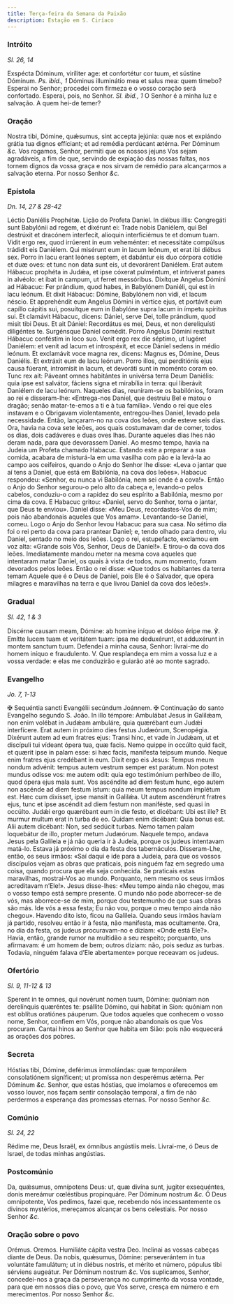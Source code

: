 ```yaml
---
title: Terça-feira da Semana da Paixão
description: Estação em S. Ciríaco
---
```


### Intróito

_Sl. 26, 14_

<div class="grid grid-cols-2 gap-5">
  <span class="text-justify">
    Exspécta Dóminum, viríliter age: et confortétur cor tuum, et sústine
    Dóminum. <em>Ps. ibid., 1</em> Dóminus illuminátio mea et salus mea: quem
    timebo?
  </span>
  <span class="text-justify">
    Esperai no Senhor; procedei com firmeza e o vosso coração será confortado.
    Esperai, pois, no Senhor. <em>Sl. ibid., 1</em> O Senhor é a minha luz e
    salvação. A quem hei-de temer?
  </span>
</div>

### Oração

<div class="grid grid-cols-2 gap-5">
  <span class="text-justify">
    Nostra tibi, Dómine, quǽsumus, sint accepta jejúnia: quæ nos et expiándo
    grátia tua dignos effíciant; et ad remédia perdúcant ætérna. Per Dóminum
    <em>&c.</em>
  </span>
  <span class="text-justify">
    Vos rogamos, Senhor, permiti que os nossos jejuns Vos sejam agradáveis, a
    fim de que, servindo de expiação das nossas faltas, nos tornem dignos da
    vossa graça e nos sirvam de remédio para alcançarmos a salvação eterna. Por
    nosso Senhor <em>&c.</em>
  </span>
</div>

### Epístola

_Dn. 14, 27 & 28-42_

<div class="grid grid-cols-2 gap-5">
  <span class="text-justify">Léctio Daniélis Prophétæ.</span>
  <span class="text-justify">Lição do Profeta Daniel.</span>
  <span class="text-justify">
    In diébus illis: Congregáti sunt Babylónii ad regem, et dixérunt ei: Trade
    nobis Daniélem, qui Bel destrúxit et dracónem interfecit, alioquin
    interficiémus te et domum tuam. Vidit ergo rex, quod irrúerent in eum
    veheménter: et necessitáte compúlsus trádidit eis Daniélem. Qui misérunt eum
    in lacum leónum, et erat ibi diébus sex. Porro in lacu erant leónes septem,
    et dabántur eis duo córpora cotídie et duæ oves: et tunc non data sunt eis,
    ut devorárent Daniélem. Erat autem Hábacuc prophéta in Judǽa, et ipse
    cóxerat pulméntum, et intríverat panes in alvéolo: et ibat in campum, ut
    ferret messóribus. Dixítque Angelus Dómini ad Hábacuc: Fer prándium, quod
    habes, in Babylónem Daniéli, qui est in lacu leónum. Et dixit Hábacuc:
    Dómine, Babylónem non vidi, et lacum néscio. Et apprehéndit eum Angelus
    Dómini in vértice ejus, et portávit eum capíllo cápitis sui, posuítque eum
    in Babylóne supra lacum in ímpetu spíritus sui. Et clamávit Hábacuc, dicens:
    Dániel, serve Dei, tolle prándium, quod misit tibi Deus. Et ait Dániel:
    Recordátus es mei, Deus, et non dereliquísti diligéntes te. Surgénsque
    Daniel comédit. Porro Angelus Dómini restítuit Hábacuc conféstim in loco
    suo. Venit ergo rex die séptimo, ut lugéret Daniélem: et venit ad lacum et
    introspéxit, et ecce Dániel sedens in médio leónum. Et exclamávit voce magna
    rex, dicens: Magnus es, Dómine, Deus Daniélis. Et extráxit eum de lacu
    leónum. Porro illos, qui perditiónis ejus causa fúerant, intromísit in
    lacum, et devoráti sunt in moménto coram eo. Tunc rex ait: Páveant omnes
    habitántes in univérsa terra Deum Daniélis: quia ipse est salvátor, fáciens
    signa et mirabília in terra: qui liberávit Daniélem de lacu leónum.
  </span>
  <span class="text-justify">
    Naqueles dias, reuniram-se os babilónios, foram ao rei e disseram-lhe:
    «Entrega-nos Daniel, que destruiu Bel e matou o dragão; senão matar-te-emos
    a ti e à tua família». Vendo o rei que eles instavam e o Obrigavam
    violentamente, entregou-lhes Daniel, levado pela necessidade. Então,
    lançaram-no na cova dos leões, onde esteve seis dias. Ora, havia na cova
    sete leões, aos quais costumavam dar de comer, todos os dias, dois cadáveres
    e duas oves lhas. Durante aqueles dias lhes não deram nada, para que
    devorassem Daniel. Ao mesmo tempo, havia na Judeia um Profeta chamado
    Habacuc. Estando este a preparar a sua comida, acabara de misturá-la em uma
    vasilha com pão e ia levá-la ao campo aos ceifeiros, quando o Anjo do Senhor
    lhe disse: «Leva o jantar que aí tens a Daniel, que está em Babilónia, na
    cova dos leões». Habacuc respondeu: «Senhor, eu nunca vi Babilónia, nem sei
    onde é a cova!». Então o Anjo do Senhor segurou-o pelo alto da cabeça e,
    levando-o pelos cabelos, conduziu-o com a rapidez do seu espírito a
    Babilónia, mesmo por cima da cova. E Habacuc gritou: «Daniel, servo do
    Senhor, toma o jantar, que Deus te enviou». Daniel disse: «Meu Deus,
    recordastes-Vos de mim; pois não abandonais aqueles que Vos amam».
    Levantando-se Daniel, comeu. Logo o Anjo do Senhor levou Habacuc para sua
    casa. No sétimo dia foi o rei perto da cova para prantear Daniel; e, tendo
    olhado para dentro, viu Daniel, sentado no meio dos leões. Logo o rei,
    estupefacto, exclamou em voz alta: «Grande sois Vós, Senhor, Deus de
    Daniel!». E tirou-o da cova dos leões. Imediatamente mandou meter na mesma
    cova aqueles que intentaram matar Daniel, os quais à vista de todos, num
    momento, foram devorados pelos leões. Então o rei disse: «Que todos os
    habitantes da terra temam Aquele que é o Deus de Daniel, pois Ele é o
    Salvador, que opera milagres e maravilhas na terra e que livrou Daniel da
    cova dos leões!».
  </span>
</div>

### Gradual

_Sl. 42, 1 & 3_

<div class="grid grid-cols-2 gap-5">
  <span class="text-justify">
    Discérne causam meam, Dómine: ab homine iníquo et dolóso éripe me. ℣. Emítte
    lucem tuam et veritátem tuam: ipsa me deduxérunt, et adduxérunt in montem
    sanctum tuum.
  </span>
  <span class="text-justify">
    Defendei a minha causa, Senhor: livrai-me do homem iníquo e fraudulento. V.
    Que resplandeça em mim a vossa luz e a vossa verdade: e elas me conduzirão e
    guiarão até ao monte sagrado.
  </span>
</div>

### Evangelho

_Jo. 7, 1-13_

<div class="grid grid-cols-2 gap-5">
  <span class="text-justify">
    <span class="text-red-500">✠</span> Sequéntia sancti Evangélii secúndum
    Joánnem.
  </span>
  <span class="text-justify">
    <span class="text-red-500">✠</span> Continuação do santo Evangelho segundo
    S. João.
  </span>
  <span class="text-justify">
    In illo témpore: Ambulábat Jesus in Galilǽam, non enim volébat in Judǽam
    ambuláre, quia quærébant eum Judǽi interfícere. Erat autem in próximo dies
    festus Judæórum, Scenopégia. Dixérunt autem ad eum fratres ejus: Transi
    hinc, et vade in Judǽam, ut et discípuli tui vídeant ópera tua, quæ facis.
    Nemo quippe in occúlto quid facit, et quærit ipse in palam esse: si hæc
    facis, manifesta teipsum mundo. Neque enim fratres ejus credébant in eum.
    Dixit ergo eis Jesus: Tempus meum nondum advénit: tempus autem vestrum
    semper est parátum. Non potest mundus odísse vos: me autem odit: quia ego
    testimónium perhíbeo de illo, quod ópera ejus mala sunt. Vos ascéndite ad
    diem festum hunc, ego autem non ascénde ad diem festum istum: quia meum
    tempus nondum implétum est. Hæc cum dixísset, ipse mansit in Galilǽa. Ut
    autem ascendérunt fratres ejus, tunc et ipse ascéndit ad diem festum non
    maniféste, sed quasi in occúlto. Judǽi ergo quærébant eum in die festo, et
    dicébant: Ubi est ille? Et murmur multum erat in turba de eo. Quidam enim
    dicébant: Quia bonus est. Alii autem dicébant: Non, sed sedúcit turbas. Nemo
    tamen palam loquebátur de illo, propter metum Judæórum.
  </span>
  <span class="text-justify">
    Naquele tempo, andava Jesus pela Galileia e já não queria ir à Judeia,
    porque os judeus intentavam matá-lo. Estava já próximo o dia da festa dos
    tabernáculos. Disseram-Lhe, então, os seus irmãos: «Saí daqui e ide para a
    Judeia, para que os vossos discípulos vejam as obras que praticais, pois
    ninguém faz em segredo uma coisa, quando procura que ela seja conhecida. Se
    praticais estas maravilhas, mostrai-Vos ao mundo. Porquanto, nem mesmo os
    seus irmãos acreditavam n’Ele!». Jesus disse-lhes: «Meu tempo ainda não
    chegou, mas o vosso tempo está sempre presente. O mundo não pode
    aborrecer-se de vós, mas aborrece-se de mim, porque dou testemunho de que
    suas obras são más. Ide vós a essa festa; Eu não vou, porque o meu tempo
    ainda não chegou». Havendo dito isto, ficou na Galileia. Quando seus irmãos
    haviam já partido, resolveu então ir à festa, não manifesta, mas
    ocultamente. Ora, no dia da festa, os judeus procuravam-no e diziam: «Onde
    está Ele?». Havia, então, grande rumor na multidão a seu respeito;
    porquanto, uns afirmavam: é um homem de bem; outros diziam: não, pois seduz
    as turbas. Todavia, ninguém falava d’Ele abertamente» porque receavam os
    judeus.
  </span>
</div>

### Ofertório

_Sl. 9, 11-12 & 13_

<div class="grid grid-cols-2 gap-5">
  <span class="text-justify">
    Sperent in te omnes, qui novérunt nomen tuum, Dómine: quóniam non
    derelínquis quæréntes te: psállite Dómino, qui habitat in Sion: quóniam non
    est oblítus oratiónes páuperum.
  </span>
  <span class="text-justify">
    Que todos aqueles que conhecem o vosso nome, Senhor, confiem em Vós, porque
    não abandonais os que Vos procuram. Cantai hinos ao Senhor que habita em
    Sião: pois não esquecerá as orações dos pobres.
  </span>
</div>

### Secreta

<div class="grid grid-cols-2 gap-5">
  <span class="text-justify">
    Hóstias tibi, Dómine, deférimus immolándas: quæ temporálem consolatiónem
    signíficent; ut promíssa non desperémus ætérna. Per Dóminum <em>&c.</em>
  </span>
  <span class="text-justify">
    Senhor, que estas hóstias, que imolamos e oferecemos em vosso louvor, nos
    façam sentir consolação temporal, a fim de não perdermos a esperança das
    promessas eternas. Por nosso Senhor <em>&c.</em>
  </span>
</div>

### Comúnio

_Sl. 24, 22_

<div class="grid grid-cols-2 gap-5">
  <span class="text-justify">
    Rédime me, Deus Israël, ex ómnibus angústiis meis.
  </span>
  <span class="text-justify">
    Livrai-me, ó Deus de Israel, de todas minhas angústias.
  </span>
</div>

### Postcomúnio

<div class="grid grid-cols-2 gap-5">
  <span class="text-justify">
    Da, quǽsumus, omnípotens Deus: ut, quæ divína sunt, jugiter exsequéntes,
    donis mereámur cœléstibus propinquáre. Per Dóminum nostrum <em>&c.</em>
  </span>
  <span class="text-justify">
    Ó Deus omnipotente, Vos pedimos, fazei que, recebendo nós incessantemente os
    divinos mystérios, mereçamos alcançar os bens celestiais. Por nosso Senhor
    <em>&c.</em>
  </span>
</div>

### Oração sobre o povo

<div class="grid grid-cols-2 gap-5">
  <span class="text-red-500 text-center">Orémus.</span>
  <span class="text-red-500 text-center">Oremos.</span>
  <span class="text-justify">Humiliáte cápita vestra Deo.</span>
  <span class="text-justify">Inclinai as vossas cabeças diante de Deus.</span>
  <span class="text-justify">
    Da nobis, quǽsumus, Dómine: perseverántem in tua voluntáte famulátum; ut in
    diébus nostris, et mérito et número, pópulus tibi sérviens augeátur. Per
    Dóminum nostrum <em>&c.</em>
  </span>
  <span class="text-justify">
    Vos suplicamos, Senhor, concedei-nos a graça da perseverança no cumprimento
    da vossa vontade, para que em nossos dias o povo, que Vos serve, cresça em
    número e em merecimentos. Por nosso Senhor <em>&c.</em>
  </span>
</div>
